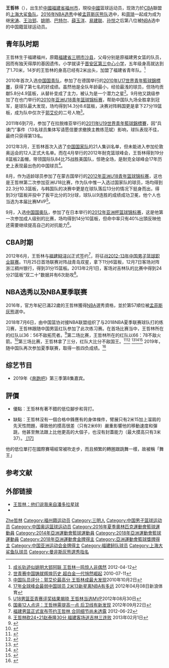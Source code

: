 {{篮球运动员
|name = 王哲林
|image =
|team = 上海大鲨鱼
|league = [[中国男子篮球职业联赛|CBA]]
|number = 94
|position = [[中鋒_(籃球)|中锋]]
| height_m = 2.14
| weight_kg = 100
|birth_date = {{birth date and age|1994|1|20}}
|birth_place = {{CHN}}[[福建省|福建省]][[福州市|福州市]]
|death_date = 
|death_place = 
|high_school = 
|college = 
|nationality = {{PRC}}
|draft = 
|draft_team = [[孟菲斯灰熊|孟菲斯灰熊]]
|draft_year = 2016
|draft_round = 2
|draft_pick = 57
|career_start = 2010
|career_end =
|years1 = 2013–2021
|team1 = [[福建鲟浔兴篮球俱乐部|福建鲟]]
|years2 = 2021–至今
|team2 = [[上海大鲨鱼|上海大鲨鱼]]
|awards = 
* [[中国男子篮球职业联赛最佳新秀|CBA最佳新秀]]（2013）
* 5×[[中国男子篮球职业联赛全明星赛最有价值球员|CBA全明星赛]]（[[2012-13年中国男子篮球职业联赛|2013]]、[[2013-14年中国男子篮球职业联赛|2014]]、[[2015年中国男子篮球职业联赛全明星赛|2015]]、[[2017年中国男子篮球职业联赛全明星赛|2017]]）
| medaltemplates =
{{MedalSport|男子篮球}} 
{{MedalCountry|{{CHN}}}}
{{Medal|Competition|[[亚洲U18青年篮球锦标赛|亚洲U18青年篮球锦标赛]]}}
{{Medal|Gold|[[2012年亚洲U18青年篮球锦标赛|2012年乌兰巴托]]|[[中国国家男子青年篮球队|團隊]]}}
{{Medal|Competition|[[亚洲篮球锦标赛|亚洲篮球锦标赛]]}}
{{Medal|Gold |[[2015年亚洲篮球锦标赛|2015年長沙]]|[[中國國家男子籃球隊|團隊]]}}
{{Medal|Competition|[[亞洲運動會|亞洲運動會]]}}
{{Medal|Gold |[[2018年亞洲運動會籃球比賽|2018年雅加達]]|[[中國國家男子籃球隊|團隊]]}}
}}
'''王哲林'''（{{bd|1994年|1月20日|catIdx=W王}}），出生於[[中華人民共和國|中國]][[福建省|福建省]][[福州市|福州市]]，現役[[中華人民共和國|中國]]篮球运动员，现效力於[[CBA|CBA]]聯盟的[[上海久事大鲨鱼篮球俱乐部|上海大鲨鱼队]]。[[2016年NBA选秀|2016年NBA选秀]]中被[[孟菲斯灰熊队|孟菲斯灰熊队]]选中，和[[周琦_(篮球运动员)|周琦]]一起成为成为继[[宋濤_(籃球運動員)|宋涛]]、[[王治郅|王治郅]]、[[姚明|姚明]]、[[孟克·巴特爾|巴特尔]]、[[薛玉洋|薛玉洋]]、[[易建联|易建联]]、[[孙悦_(篮球运动员)|孙悦]]之后第八位被[[NBA|NBA]]选中的中国籍篮球运动员。

== 青年队时期 ==
王哲林生于福建福州，原籍[[福建省|福建省]][[三明市|三明市]][[沙县|沙县]]，父母分别是原福建男女篮的队员，因而有独天得厚的基因遗传。小学就读于[[晋安区第三中心小学|晋安区第三中心小学]]，五年级身高就达到了1.70米，14岁的王哲林的身高已经有2米出头，加盟了福建省青年队。<ref>[http://sports.163.com/12/0412/06/7USCC35C00052UUC.html 成长轨迹似姚明大郅阿联 王哲林一鸣惊人非偶然] {{Wayback|url=http://sports.163.com/12/0412/06/7USCC35C00052UUC.html |date=20121017035805 }}2012-04-12</ref>

2010年首次入选[[中国国家男子青年篮球队|中国国青队]]，参加了在德国举行的[[2010年U17世界青年籃球錦標賽|2010年U17世界青年籃球錦標賽]]，获得了第七名的好成绩。虽然他是全队年龄最小，经验最浅的球员，但场均贡献5.8分4.9篮板，从替补变成了主力，被认为是一个潜力之星<ref>[http://sports.xinmin.cn/2010/07/11/5713223.html 世青赛中国铸就辉煌历史 超白金一代悄然崛起] {{Wayback|url=http://sports.xinmin.cn/2010/07/11/5713223.html |date=20140202161749 }}2010-07-11</ref>。9月他又跳级参加了在也门举行的[[2010年亚洲U18青年篮球锦标赛|2010年亚洲U18青年篮球锦标赛]]，帮助中国队九场全胜拿到冠军，是球队最大发现，场均得到14.3分8.6篮板，决赛对阵韩国更是拿下27分19篮板，成为队中仅次于[[郭艾伦|郭艾伦]]的二号人物<ref>[http://sports.cn.yahoo.com/ypen/20101002/38622.html 中国队员评分：郭艾伦最高分 王哲林成最大发现]{{dead link|date=2018年3月 |bot=InternetArchiveBot |fix-attempted=yes }}2010年10月2日</ref>。

2011年6到7月，参加了在拉脱维亚举行的[[2011年U19世界青年籃球錦標賽|2011年U19世界青年籃球錦標賽]]，因“兵谏门”事件（13名球员集体写请愿信要求撤换主教练范斌）影响，球队表现不佳，最终只获得第13名。

2012年3月，王哲林首次入选了[[中国国家男子篮球队|中国国家队]]的21人集训名单，但未能进入参加伦敦奥运会的12人正式大名单。而在4月举行的2012年耐克篮球峰会，王哲林得到19分8篮板2盖帽，带领国际队84比75战胜美国队，惊艳全场，是耐克全球峰会17年历史上表现最出色的中国球员<ref>[http://sports.sina.com.cn/cba/2012-04-08/12406014399.shtml 17年全球峰会最弱中国球员 2米13新星离NBA有多远] {{Wayback|url=http://sports.sina.com.cn/cba/2012-04-08/12406014399.shtml |date=20120410221230 }}2012年04月08日新浪体育</ref>。

8月，作为适龄球员参加了在蒙古国举行的[[2012年亚洲U18青年篮球锦标赛|2012年亚洲U18青年篮球锦标赛]]，这也是王哲林第二次参加亚洲U18比赛，作为队中惟一入选过国家队的球员，场均得到22.3分10.3篮板，与韩国队的决赛中更是在球队落后13分的情况下挺身而出，得到3分1篮板并投中了扳平比分的3分球，球队以9连胜的成绩成功卫冕，他个人也当选为本届比赛MVP<ref>[http://sports.people.com.cn/n/2012/0830/c22176-18873925.html U18男篮亚青赛评奖结果揭晓 王哲林当选MVP]{{dead link|date=2018年3月 |bot=InternetArchiveBot |fix-attempted=yes }}2012年08月30日</ref>。

9月，入选[[中国国家男子奥运篮球队|中国国奥队]]，参加了在日本举行的[[2012年亚洲杯篮球锦标赛|2012年亚洲杯篮球锦标赛]]，这是他第一次参加成人级别的比赛，场均得到14分10篮板，但命中率只有40%出頭反映他还需要继续提高自己的对抗能力<ref>[http://sports.sina.com.cn/cba/2012-09-22/14016235134.shtml 国奥12人点评：王哲林需提高一点 后卫线有新发现] {{Wayback|url=http://sports.sina.com.cn/cba/2012-09-22/14016235134.shtml |date=20120926001055 }}2012年09月22日</ref>。

== CBA时期 ==
2012年6月，王哲林与[[福建鲟浔兴篮球俱乐部|福建鲟浔兴]]正式签约<ref>[http://sports.163.com/12/0622/20/84KLEPFT00052UUC.html 福建男篮正式宣布签约王哲林 合同细节尚未透露] {{Wayback|url=http://sports.163.com/12/0622/20/84KLEPFT00052UUC.html |date=20121026085319 }}2012-06-22</ref>，将征战[[2012-13年中国男子篮球职业联赛|2012-13年中国男子篮球职业联赛]]。11月25日首场联赛对阵战青岛双星，拿下11分6篮板，12月7日客场对阵浙江稠州银行，得到31分15篮板。2013年2月1日，客场对吉林队的比赛中得到24分21篮板“双二十"数据并有6次助攻<ref>[http://sports.sina.com.cn/cba/2013-02-01/21216407151.shtml 王哲林砍24+21赵泰隆30分 福建客场送吉林三连败] {{Wayback|url=http://sports.sina.com.cn/cba/2013-02-01/21216407151.shtml |date=20130613165628 }}2013年02月1日</ref>。

== NBA选秀以及NBA夏季联赛 ==
2016年，官方年紀已滿22歲的王哲林獲得[[NBA|NBA]]選秀資格，並於第57順位被[[孟菲斯灰熊|孟菲斯灰熊]]選中。

2018年7月6日，由中国篮协对接NBA联盟组织了与2018NBA夏季联赛球队打的练习赛，王哲林跟随中国男篮红队参加了此次练习赛。在首场比赛当中，王哲林所在的红队以36：56不敌拓荒者。<ref>{{Cite web |url=https://www.zhiboba.com/article/show/2018_5b3f17cd040ea |title=红队36：56不敌步行者 |access-date=2018-07-06 |archive-url=https://web.archive.org/web/20180706163615/https://www.zhiboba.com/article/show/2018_5b3f17cd040ea |archive-date=2018-07-06 |dead-url=yes }}</ref>第二场比赛，王哲林所在的红队以66：78不敌火箭。<ref>{{Cite web |url=http://www.sohu.com/a/240003893_495962 |title=红队不敌火箭 |access-date=2018-07-10 |archive-url=https://web.archive.org/web/20180709153700/http://www.sohu.com/a/240003893_495962 |archive-date=2018-07-09 |dead-url=yes }}</ref>第三场比赛，王哲林拿了三分，红队大比分不敌国王。<ref>{{Cite web |url=https://bbs.hupu.com/22870820.html |title=王哲林自投自抢 |access-date=2018-07-10 |archive-date=2018-07-10 |archive-url=https://web.archive.org/web/20180710195135/https://bbs.hupu.com/22870820.html |dead-url=yes }}</ref><ref>{{Cite web |url=https://bbs.hupu.com/22870663.html |title=红队大比分不敌国王 |access-date=2018-07-10 |archive-url=https://web.archive.org/web/20180710102648/https://bbs.hupu.com/22870663.html |archive-date=2018-07-10 |dead-url=yes }}</ref>
<ref>{{Cite web |url=http://op.inews.qq.com/m/20180711A04YGT00 |title=王哲林nba大门逐渐关闭 |accessdate=2018-07-15 |archive-date=2018-07-15 |archive-url=https://web.archive.org/web/20180715181250/http://op.inews.qq.com/m/20180711A04YGT00 |dead-url=no }}</ref><ref>{{Cite web |url=http://sports.eastday.com/a/180715171110664000000.html |title=红队结束与nba夏季联赛球队拉练征程，最后一站惜败底特律 |access-date=2018-07-15 |archive-url=https://web.archive.org/web/20180715151941/http://sports.eastday.com/a/180715171110664000000.html |archive-date=2018-07-15 |dead-url=yes }}</ref><ref>{{Cite web |url=https://bbs.hupu.com/22907399-3.html |title=红队62：66底特律 |access-date=2018-07-15 |archive-date=2018-07-15 |archive-url=https://web.archive.org/web/20180715181207/https://bbs.hupu.com/22907399-3.html |dead-url=yes }}</ref>
2019年，随中国队再次参加夏季联赛，取得一胜四负成绩。<ref>{{Cite web |url=https://3g.china.com/act/news/10000169/20190714/36603995.html |title=男篮结束夏季联赛赛程 |access-date=2019-08-25 |archive-url=https://web.archive.org/web/20190825091133/https://3g.china.com/act/news/10000169/20190714/36603995.html |archive-date=2019-08-25 |dead-url=yes }}</ref>

== 综艺节目 ==
* 2019年《[[奔跑吧|奔跑吧]]》第三季第8集嘉宾。

== 評價 ==
*優點︰王哲林有著不錯的低位腳步和背打。

*缺點︰王哲林沒有一個合格中鋒應有的身体條件，臂展只有2米15加上溜肩的先天性問題，導致他的摸高很差（只有2米69）嚴重影響他的移動速度和彈跳，他甚至無法跟上比他更高的大個子，也沒有封蓋能力（最大摸高只有3米37）。[https://www.cbaleague.com/data/#/playerMain?playerId=679408 {{Wayback|url=https://www.cbaleague.com/data/#/playerMain?playerId=679408 |date=20211230103526 }} [17<nowiki>]</nowiki>]
他的低位單打在國際賽場經常被吹走步，而且頻繁的轉圈跟跳舞一樣，故被稱「舞王」

== 参考文献 ==
{{reflist}}

== 外部链接 ==
* [http://news.163.com/11/0324/05/6VSV69DD00014AED.html 王哲林：他们说我来自潘多拉星球]{{Dead link|date=2020年1月 |bot=InternetArchiveBot |fix-attempted=yes }}
* {{Sinaweibo|1910062957}}

{{2016年NBA选秀}}
{{CBA常规赛最有价值球员}}
{{CBA全明星周末星锐挑战赛最有价值球员}}
{{中国2013年亚洲篮球锦标赛参赛名单}}
{{中国2015年亚洲篮球锦标赛参赛名单}}
{{2016年奥运会男子篮球中国参赛名单}}
{{2018年亚运会男子篮球中国参赛名单}}
{{2019年国际篮联篮球世界杯中国参赛名单}}

{{Authority control}}
{{DEFAULTSORT:Wang王}}
[[Category:王姓|Zhe哲林]]
[[Category:福州籍运动员|Category:福州籍运动员]]
[[Category:三明人|Category:三明人]]
[[Category:中国男子篮球运动员|Category:中国男子篮球运动员]]
[[Category:中国奥运篮球运动员|Category:中国奥运篮球运动员]]
[[Category:2016年夏季奧林匹克運動會籃球運動員|Category:2016年夏季奧林匹克運動會籃球運動員]]
[[Category:2014年亞洲運動會籃球運動員|Category:2014年亞洲運動會籃球運動員]]
[[Category:2018年亞洲運動會籃球運動員|Category:2018年亞洲運動會籃球運動員]]
[[Category:2018年亞洲運動會金牌得主|Category:2018年亞洲運動會金牌得主]]
[[Category:亞洲運動會籃球獎牌得主|Category:亞洲運動會籃球獎牌得主]]
[[Category:中国亚洲运动会金牌得主|Category:中国亚洲运动会金牌得主]]
[[Category:福建鲟队球员|Category:福建鲟队球员]]
[[Category:上海大鲨鱼队球员|Category:上海大鲨鱼队球员]]
[[Category:曼非斯灰熊選秀指名|Category:曼非斯灰熊選秀指名]]